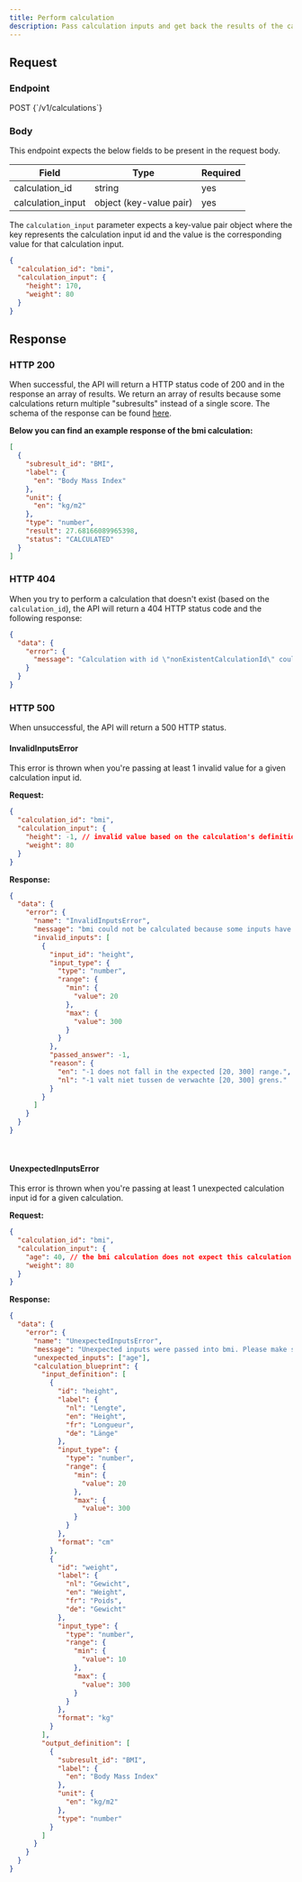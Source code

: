 ```yaml
---
title: Perform calculation
description: Pass calculation inputs and get back the results of the calculation
---
```


## Request

### Endpoint

<p>
  <span className="pr-2 font-semibold text-green-600 dark:text-green-500">
    POST
  </span>
  <span className="text-gray-600 dark:text-gray-300 font-semibold">
    {`/v1/calculations`}
  </span>
</p>

### Body

This endpoint expects the below fields to be present in the request body.

<div className="table-wrapper">
  <table>
    <thead>
      <tr>
        <th>Field</th>
        <th>Type</th>
        <th>Required</th>
      </tr>
    </thead>
    <tbody>
      <tr>
        <td>calculation_id</td>
        <td>string</td>
        <td>yes</td>
      </tr>
      <tr>
        <td>calculation_input</td>
        <td>object (key-value pair)</td>
        <td>yes</td>
      </tr>
    </tbody>
  </table>
</div>

The `calculation_input` parameter expects a key-value pair object where the key represents the calculation input id and the value is the corresponding value for that calculation input.

```json
{
  "calculation_id": "bmi",
  "calculation_input": {
    "height": 170,
    "weight": 80
  }
}
```

## Response

### HTTP 200

When successful, the API will return a HTTP status code of 200 and in the response an array of results. We return an array of results because some calculations return multiple "subresults" instead of a single score. The schema of the response can be found [here](https://score-api.awellhealth.com/v1/docs/#/).

**Below you can find an example response of the bmi calculation:**

```json
[
  {
    "subresult_id": "BMI",
    "label": {
      "en": "Body Mass Index"
    },
    "unit": {
      "en": "kg/m2"
    },
    "type": "number",
    "result": 27.68166089965398,
    "status": "CALCULATED"
  }
]
```

### HTTP 404

When you try to perform a calculation that doesn't exist (based on the `calculation_id`), the API will return a 404 HTTP status code and the following response:

```json
{
  "data": {
    "error": {
      "message": "Calculation with id \"nonExistentCalculationId\" could not be found."
    }
  }
}
```

### HTTP 500

When unsuccessful, the API will return a 500 HTTP status.

#### InvalidInputsError

This error is thrown when you're passing at least 1 invalid value for a given calculation input id.

**Request:**

```json
{
  "calculation_id": "bmi",
  "calculation_input": {
    "height": -1, // invalid value based on the calculation's definition
    "weight": 80
  }
}
```

**Response:**

```json
{
  "data": {
    "error": {
      "name": "InvalidInputsError",
      "message": "bmi could not be calculated because some inputs have invalid values passed.",
      "invalid_inputs": [
        {
          "input_id": "height",
          "input_type": {
            "type": "number",
            "range": {
              "min": {
                "value": 20
              },
              "max": {
                "value": 300
              }
            }
          },
          "passed_answer": -1,
          "reason": {
            "en": "-1 does not fall in the expected [20, 300] range.",
            "nl": "-1 valt niet tussen de verwachte [20, 300] grens."
          }
        }
      ]
    }
  }
}
```

<br />

#### UnexpectedInputsError

This error is thrown when you're passing at least 1 unexpected calculation input id for a given calculation.

**Request:**

```json
{
  "calculation_id": "bmi",
  "calculation_input": {
    "age": 40, // the bmi calculation does not expect this calculation input id
    "weight": 80
  }
}
```

**Response:**

```json
{
  "data": {
    "error": {
      "name": "UnexpectedInputsError",
      "message": "Unexpected inputs were passed into bmi. Please make sure that the calculation inputs you pass match the calculation blueprint.",
      "unexpected_inputs": ["age"],
      "calculation_blueprint": {
        "input_definition": [
          {
            "id": "height",
            "label": {
              "nl": "Lengte",
              "en": "Height",
              "fr": "Longueur",
              "de": "Länge"
            },
            "input_type": {
              "type": "number",
              "range": {
                "min": {
                  "value": 20
                },
                "max": {
                  "value": 300
                }
              }
            },
            "format": "cm"
          },
          {
            "id": "weight",
            "label": {
              "nl": "Gewicht",
              "en": "Weight",
              "fr": "Poids",
              "de": "Gewicht"
            },
            "input_type": {
              "type": "number",
              "range": {
                "min": {
                  "value": 10
                },
                "max": {
                  "value": 300
                }
              }
            },
            "format": "kg"
          }
        ],
        "output_definition": [
          {
            "subresult_id": "BMI",
            "label": {
              "en": "Body Mass Index"
            },
            "unit": {
              "en": "kg/m2"
            },
            "type": "number"
          }
        ]
      }
    }
  }
}
```
